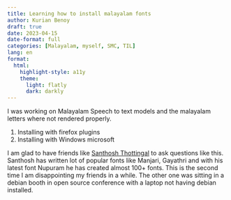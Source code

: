 ```yaml
---
title: Learning how to install malayalam fonts
author: Kurian Benoy
draft: true
date: 2023-04-15
date-format: full
categories: [Malayalam, myself, SMC, TIL]
lang: en
format:
  html:
    highlight-style: a11y
    theme:
      light: flatly
      dark: darkly
---
```


I was working on Malayalam Speech to text models and the malayalam letters where not rendered
properly.

1. Installing with firefox plugins
2. Installing with Windows microsoft

I am glad to have friends like [Santhosh Thottingal](https://thottingal.in/) to ask questions like this. Santhosh has written lot of popular fonts like Manjari,
Gayathri and with his latest font Nupuram he has created almost 100+ fonts.  This is the second time
I am disappointing my friends in a while. The other one was sitting in a debian booth in open source 
conference with a laptop not having debian installed.
